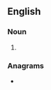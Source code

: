 {{also|dropbacks|drop backs}}
==English==

===Noun===
{{head|en|noun plural form}}

# {{plural of|drop-back|lang=en}}

===Anagrams===
* {{anagrams|en|a=abcdkoprs|backdrops}}